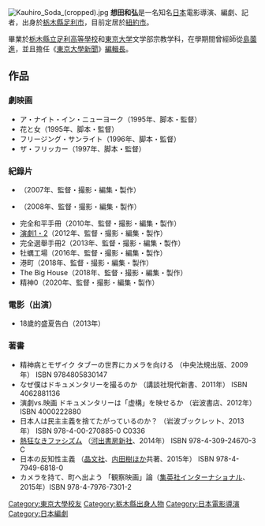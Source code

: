 {{unreferenced|time=2016-11-23T17:08:28+00:00}}
[[File:Kauhiro_Soda_(cropped).jpg|thumb]]
'''想田和弘'''{{BD|1970年|6月12日||}}是一名知名[[日本|日本]]電影導演、編劇、記者，出身於[[栃木縣|栃木縣]][[足利市|足利市]]，目前定居於[[紐約市|紐約市]]。

畢業於[[栃木縣立足利高等學校|栃木縣立足利高等學校]]和[[東京大学|東京大学]]文学部宗教学科，在學期間曾經師從[[島薗進|島薗進]]，並且擔任《[[東京大學新聞|東京大學新聞]]》[[編輯長|編輯長]]。

== 作品 ==
=== 劇映画 ===
*ア・ナイト・イン・ニューヨーク（1995年、脚本・監督）
*花と女（1995年、脚本・監督）
*フリージング・サンライト（1996年、脚本・監督）
*ザ・フリッカー（1997年、脚本・監督）

=== 紀錄片 ===
* {{tsl|ja|選挙 (映画)|完全選舉手冊}}（2007年、監督・撮影・編集・製作）
* {{tsl|ja|精神 (映画)|完全精神手冊}}（2008年、監督・撮影・編集・製作）
* 完全和平手冊（2010年、監督・撮影・編集・製作）
* [[演劇1・2|演劇1・2]]（2012年、監督・撮影・編集・製作）
* 完全選舉手冊2（2013年、監督・撮影・編集・製作）
* 牡蠣工場（2016年、監督・撮影・編集・製作）
* 港町（2018年、監督・撮影・編集・製作）
* The Big House（2018年、監督・撮影・編集・製作）
* 精神0（2020年、監督・撮影・編集・製作）

=== 電影（出演） ===
* 18歲的盛夏告白（2013年）

=== 著書 ===
*精神病とモザイク タブーの世界にカメラを向ける （中央法規出版、2009年） ISBN 9784805830147
*なぜ僕はドキュメンタリーを撮るのか （講談社現代新書、2011年） ISBN 4062881136
*演劇vs.映画 ドキュメンタリーは「虚構」を映せるか （岩波書店、2012年） ISBN 4000222880
*日本人は民主主義を捨てたがっているのか？ （岩波ブックレット、2013年） ISBN 978-4-00-270885-0 C0336
*[[熱狂なきファシズム|熱狂なきファシズム]] （[[河出書房新社|河出書房新社]]、2014年） ISBN 978-4-309-24670-3 C
*日本の反知性主義 （[[晶文社|晶文社]]、[[内田樹|内田樹]]ほか共著、2015年） ISBN 978-4-7949-6818-0
*カメラを持て、町へ出よう 「観察映画」論（[[集英社インターナショナル|集英社インターナショナル]]、2015年）ISBN 978-4-7976-7301-2
{{DEFAULTSORT:Soda, Kazuhiro}}
[[Category:東京大學校友|Category:東京大學校友]]
[[Category:栃木縣出身人物|Category:栃木縣出身人物]]
[[Category:日本電影導演|Category:日本電影導演]]
[[Category:日本編劇|Category:日本編劇]]